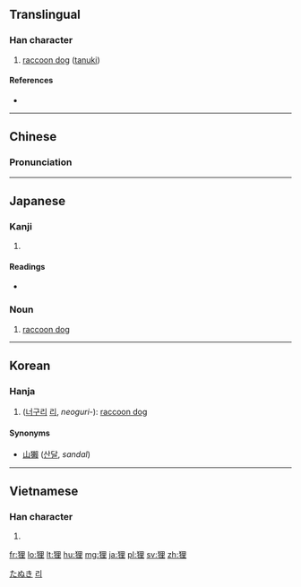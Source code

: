 {{also|貍}}
==Translingual==

===Han character===
{{Han char|rn=94|rad=犬|as=07|sn=10|four=4621<sub>4</sub>|canj=大竹田土 (KHWG)|ids=⿰[[犭]][[里]]}}

# [[raccoon dog]] ([[tanuki]])

====References====
* {{Han ref|kx=0711.290|dkj=20427|dj=1123.270|hdz=21348.110|uh=72F8|ud=29432|bh=AF57|bd=44887}}

----

==Chinese==
{{zh-hanzi-box|[[狸]]}}

===Pronunciation===
{{zh-pron
|m=lí
|c=lei4
|mn=lî
|mc=y
|oc=y
|cat=n}}

----

==Japanese==

===Kanji===
{{ja-kanji|grade=|rs=犬07|style=s|kyu=貍}}

# {{defn|lang=ja|sort=犬07}}

====Readings====
* {{ja-readings|on=[[り]] (ri)|kun=[[たぬき]] (tanuki)}}
{{ja-kanjitab|たぬき|yomi=k}}

===Noun===
{{ja-noun|たぬき|タヌキ}} 

# [[raccoon dog]]

[[Category:ja:Mammals|たぬき]]

----

==Korean==

===Hanja===
{{ko-hanja|hangeul=[[리]]>[[이]]|eumhun=|rv=ri>i|mr=ri>i|y=li>i}}

# ([[너구리]] [[리]], ''neoguri-''): [[raccoon dog]]

====Synonyms====
* [[山獺]] ([[산달]], ''sandal'')

[[Category:Hanja readings|리]]

----

==Vietnamese==

===Han character===
{{vi-hantu|[[li]]|rs=犬07}}

# {{defn|lang=vi|sort=犬07}}

[[fr:狸]]
[[lo:狸]]
[[lt:狸]]
[[hu:狸]]
[[mg:狸]]
[[ja:狸]]
[[pl:狸]]
[[sv:狸]]
[[zh:狸]]